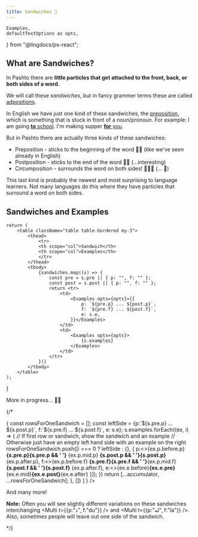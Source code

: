 ```yaml
---
title: Sandwiches 🥪
---
```


    Examples,
    defaultTextOptions as opts,
} from "@lingdocs/ps-react";

## What are Sandwiches?

In Pashto there are **little particles that get attached to the front, back, or both sides of a word.**

We will call these *sandwiches*, but in fancy grammer terms these are called [adpositions](https://en.wikipedia.org/wiki/Preposition_and_postposition). 

In English we have just one kind of these sandwiches, the [preposition](https://en.wikipedia.org/wiki/Preposition_and_postposition), which is something that is stuck in front of a noun/pronoun. For example: I am going <u><strong>to</strong> school</u>. I'm making supper <u><strong>for</strong> you</u>.

But in Pashto there are actually three kinds of these sandwiches:

- Preposition - sticks to the beginning of the word 🍞🥓 (like we've seen already in English)
- Postposition - sticks to the end of the word 🥓🍞 (...interesting)
- Circumposition - surrounds the word on both sides! 🍞🥓🍞 (... 🤯)

This last kind is probably the newest and most surprising to language learners. Not many languages do this where they have particles that surround a word on both sides.

## Sandwiches and Examples

    return (
        <table className="table table-bordered my-3">
            <thead>
                <tr>
                <th scope="col">Sandwich</th>
                <th scope="col">Examples</th>
                </tr>
            </thead>
            <tbody>
                {sandwiches.map((s) => {
                    const pre = s.pre || { p: "", f: "" };
                    const post = s.post || { p: "", f: "" };
                    return <tr>
                        <td>
                            <Examples opts={opts}>{{
                                p: `${pre.p} ... ${post.p}`,
                                f: `${pre.f} ... ${post.f}`,
                                e: s.e,
                            }}</Examples>
                        </td>
                        <td>
                            <Examples opts={opts}>
                                {s.examples}
                            </Examples>
                        </td>
                    </tr>
                })}
            </tbody>
        </table>
    );
}

<SandwichTable />

More in progress... 👷‍♂️

{/*

<Table size="medium" 
    titleRow={[{e: "sandwich" }, {e: "example"}]}
    rows={
    [
        ...sandwiches.reduce((accumulator, s) => {
            const rowsForOneSandwich = [];
            const leftSide = {p:`${s.pre.p} ... ${s.post.p}`, f:`${s.pre.f} ... ${s.post.f}`, e: s.e};
            s.examples.forEach((ex, i) => {
                // If first row or sandwich, show the sandwich and an example
                // Otherwise just have an empty left hand side with an example on the right
                rowsForOneSandwich.push([i === 0 ? leftSide : {}, {
                    p:<>{ex.p.before.p} <span className="underline"><strong>{s.pre.p}{s.pre.p && ' '}</strong> {ex.p.mid.p} <strong>{s.post.p && ' '}{s.post.p}</strong></span> {ex.p.after.p}</>,
                    f:<>{ex.p.before.f} <span className="underline"><strong>{s.pre.f}{s.pre.f && ' '}</strong>{ex.p.mid.f}<strong>{s.post.f && ' '}{s.post.f}</strong></span> {ex.p.after.f}</>,
                    e:<>{ex.e.before}<span className="underline"><strong>{ex.e.pre}</strong>{ex.e.mid}<strong>{ex.e.post}</strong></span>{ex.e.after}</> 
                }]); 
            })
            return [...accumulator, ...rowsForOneSandwich];
        }, [])
    ]
} /> 

And many more!

**Note:** Often you will see slightly different variations on these sandwiches interchanging <Multi t={{p:"د", f:"du"}} /> and <Multi t={{p:"له", f:"la"}} />. Also, sometimes people will leave out one side of the sandwich.

<!-- ### Some take mayo

You will notice that some sandwiches also take <Link to="/inflection/mayonnaise/">mayonnaise</Link>. -->

<!-- ### Exceptional Sandwiches

Usually, words in sandwiches get <Link to="inflection/inflection-intro/">inflected</Link>. However, words inside the following sandwiches are often not inflected for the first inflection: 

 - <Multi t={{p:"په ... ګې", f:"pu ... ke"}} /> 
 - <Multi t={{p:"په ... باندې", f:"pu ... baande"}} /> 
 - <Multi t={{p:"په ...", f:"pu ..."}} />    -->

*/}